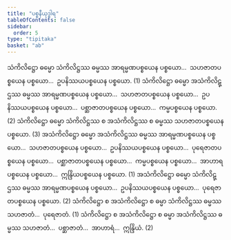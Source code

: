 ```yaml
---
title: "ပစ္စနီယုဒ္ဓါရ"
tableOfContents: false
sidebar:
  order: 5
type: "tipitaka"
basket: "ab"
---
```



<DynamicBreadcrumb />

<Division number="68">

<Paragraph number="3989">
သံကိလိဋ္ဌော ဓမ္မော သံကိလိဋ္ဌဿ ဓမ္မဿ အာရမ္မဏပစ္စယေန ပစ္စယော…  သဟဇာတပစ္စယေန ပစ္စယော…  ဥပနိဿယပစ္စယေန ပစ္စယော. (1)
</Paragraph>

<Paragraph number="3990">
သံကိလိဋ္ဌော ဓမ္မော အသံကိလိဋ္ဌဿ ဓမ္မဿ အာရမ္မဏပစ္စယေန ပစ္စယော…  သဟဇာတပစ္စယေန ပစ္စယော…  ဥပနိဿယပစ္စယေန ပစ္စယော…  ပစ္ဆာဇာတပစ္စယေန ပစ္စယော…  ကမ္မပစ္စယေန ပစ္စယော. (2)
</Paragraph>

<Paragraph number="3991">
သံကိလိဋ္ဌော ဓမ္မော သံကိလိဋ္ဌဿ စ အသံကိလိဋ္ဌဿ စ ဓမ္မဿ သဟဇာတပစ္စယေန ပစ္စယော. (3)
</Paragraph>

</Division>
<Division number="69">

<Paragraph number="3992">
အသံကိလိဋ္ဌော ဓမ္မော အသံကိလိဋ္ဌဿ ဓမ္မဿ အာရမ္မဏပစ္စယေန ပစ္စယော…  သဟဇာတပစ္စယေန ပစ္စယော…  ဥပနိဿယပစ္စယေန ပစ္စယော…  ပုရေဇာတပစ္စယေန ပစ္စယော…  ပစ္ဆာဇာတပစ္စယေန ပစ္စယော…  ကမ္မပစ္စယေန ပစ္စယော…  အာဟာရပစ္စယေန ပစ္စယော…  ဣန္ဒြိယပစ္စယေန ပစ္စယော. (1)
</Paragraph>

<Paragraph number="3993">
အသံကိလိဋ္ဌော ဓမ္မော သံကိလိဋ္ဌဿ ဓမ္မဿ အာရမ္မဏပစ္စယေန ပစ္စယော…  ဥပနိဿယပစ္စယေန ပစ္စယော…  ပုရေဇာတပစ္စယေန ပစ္စယော. (2)
</Paragraph>

<Paragraph number="3994">
သံကိလိဋ္ဌော စ အသံကိလိဋ္ဌော စ ဓမ္မာ သံကိလိဋ္ဌဿ ဓမ္မဿ သဟဇာတံ…  ပုရေဇာတံ. (1)
</Paragraph>

<Paragraph number="3995">
သံကိလိဋ္ဌော စ အသံကိလိဋ္ဌော စ ဓမ္မာ အသံကိလိဋ္ဌဿ ဓမ္မဿ သဟဇာတံ…  ပစ္ဆာဇာတံ…  အာဟာရံ…  ဣန္ဒြိယံ. (2)
</Paragraph>
</Division>